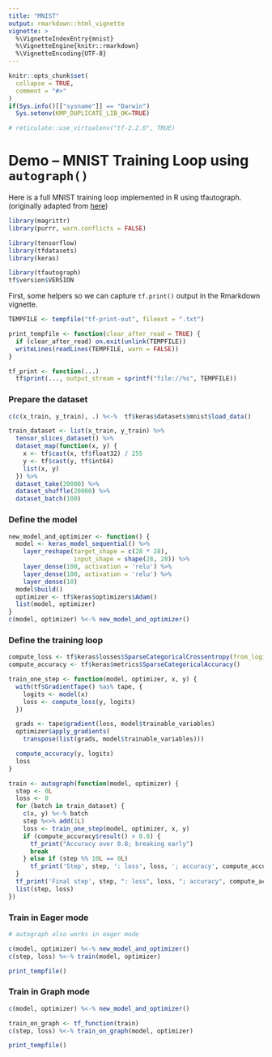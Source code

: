 ```yaml
---
title: "MNIST"
output: rmarkdown::html_vignette
vignette: >
  %\VignetteIndexEntry{mnist}
  %\VignetteEngine{knitr::rmarkdown}
  %\VignetteEncoding{UTF-8}
---
```


```r
knitr::opts_chunk$set(
  collapse = TRUE,
  comment = "#>"
)
if(Sys.info()[["sysname"]] == "Darwin")
  Sys.setenv(KMP_DUPLICATE_LIB_OK=TRUE)

# reticulate::use_virtualenv("tf-2.2.0", TRUE)
```

# Demo -- MNIST Training Loop using `autograph()`

Here is a full MNIST training loop implemented in R using tfautograph. 
(originally adapted from [here](https://www.tensorflow.org/beta/guide/autograph))

```r
library(magrittr)
library(purrr, warn.conflicts = FALSE)

library(tensorflow)
library(tfdatasets)
library(keras)

library(tfautograph)
tf$version$VERSION
```
First, some helpers so we can capture `tf.print()` output in the Rmarkdown vignette.
```r
TEMPFILE <- tempfile("tf-print-out", fileext = ".txt")

print_tempfile <- function(clear_after_read = TRUE) {
  if (clear_after_read) on.exit(unlink(TEMPFILE))
  writeLines(readLines(TEMPFILE, warn = FALSE))
}

tf_print <- function(...)
  tf$print(..., output_stream = sprintf("file://%s", TEMPFILE))
```


### Prepare the dataset
```r
c(c(x_train, y_train), .) %<-%  tf$keras$datasets$mnist$load_data()

train_dataset <- list(x_train, y_train) %>%
  tensor_slices_dataset() %>%
  dataset_map(function(x, y) {
    x <- tf$cast(x, tf$float32) / 255
    y <- tf$cast(y, tf$int64)
    list(x, y)
  }) %>% 
  dataset_take(20000) %>%
  dataset_shuffle(20000) %>%
  dataset_batch(100)
```


### Define the model
```r
new_model_and_optimizer <- function() {
  model <- keras_model_sequential() %>%
    layer_reshape(target_shape = c(28 * 28),
                  input_shape = shape(28, 28)) %>%
    layer_dense(100, activation = 'relu') %>%
    layer_dense(100, activation = 'relu') %>%
    layer_dense(10)
  model$build()
  optimizer <- tf$keras$optimizers$Adam()
  list(model, optimizer)
}
c(model, optimizer) %<-% new_model_and_optimizer()
```


### Define the training loop
```r
compute_loss <- tf$keras$losses$SparseCategoricalCrossentropy(from_logits = TRUE)
compute_accuracy <- tf$keras$metrics$SparseCategoricalAccuracy()

train_one_step <- function(model, optimizer, x, y) {
  with(tf$GradientTape() %as% tape, {
    logits <- model(x)
    loss <- compute_loss(y, logits)
  })

  grads <- tape$gradient(loss, model$trainable_variables)
  optimizer$apply_gradients(
    transpose(list(grads, model$trainable_variables)))

  compute_accuracy(y, logits)
  loss
}

train <- autograph(function(model, optimizer) {
  step <- 0L
  loss <- 0
  for (batch in train_dataset) {
    c(x, y) %<-% batch
    step %<>% add(1L)
    loss <- train_one_step(model, optimizer, x, y)
    if (compute_accuracy$result() > 0.8) {
      tf_print("Accuracy over 0.8; breaking early")
      break
    } else if (step %% 10L == 0L)
      tf_print('Step', step, ': loss', loss, '; accuracy', compute_accuracy$result())
  }
  tf_print('Final step', step, ": loss", loss, "; accuracy", compute_accuracy$result())
  list(step, loss)
})
```

### Train in Eager mode
```r
# autograph also works in eager mode

c(model, optimizer) %<-% new_model_and_optimizer()
c(step, loss) %<-% train(model, optimizer)

print_tempfile()
```

### Train in Graph mode
```r
c(model, optimizer) %<-% new_model_and_optimizer()

train_on_graph <- tf_function(train)
c(step, loss) %<-% train_on_graph(model, optimizer)

print_tempfile()
```


